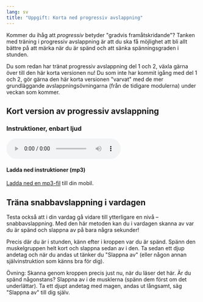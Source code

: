 ```yaml
---
lang: sv
title: "Uppgift: Korta ned progressiv avslappning"
---
```


Kommer du ihåg att *progressiv* betyder \"gradvis framåtskridande\"?
Tanken med träning i progressiv avslappning är att du ska få möjlighet
att bli allt bättre på att märka när du är spänd och att sänka
spänningsgraden i stunden.

Du som redan har tränat progressiv avslappning del 1 och 2, växla gärna
över till den här korta versionen nu! Du som inte har kommit igång med
del 1 och 2, gör gärna den här korta versionen \"varvat\" med de mer
grundläggande avslappningsövningarna (från de tidigare modulerna) under
veckan som kommer.

## Kort version av progressiv avslappning

::: {.content-visible when-format="html"}
### Instruktioner, enbart ljud

<audio controls=""><source src="https://www.dropbox.com/s/wa55oouszt68ikh/KSH-06-progressiv-muskelavslappning-kort.mp3?raw=1" type="audio/mpeg" />Din webbläsare stödjer inte uppspelning av ljudfiler.</audio>

#### Ladda ned instruktioner (mp3)

[Ladda ned en mp3-fil](https://www.dropbox.com/s/wa55oouszt68ikh/KSH-06-progressiv-muskelavslappning-kort.mp3?dl=1){target="_blank"} till din mobil.
:::

## Träna snabbavslappning i vardagen

Testa också att i din vardag gå vidare till ytterligare en nivå --
snabbavslappning. Med den här metoden kan du i vardagen skanna av var du
är spänd och slappna av på bara några sekunder!

Precis där du är i stunden, känn efter i kroppen var du är spänd. Spänn
den muskelgruppen helt kort och slappna sedan av i den. Ta sedan ett
djup andetag och när du andas ut tänker du \"Slappna av\" (eller någon
annan självinstruktion som känns bra för dig). 

Övning: Skanna genom kroppen precis just nu, när du läser det här. Är du
spänd någonstans? Slappna av i de musklerna (spänn dem först om det
underlättar). Ta ett djupt andetag med magen, andas ut långsamt, säg
\"Slappna av\" till dig själv. 
